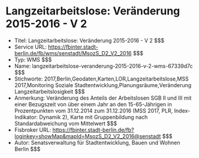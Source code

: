 # Langzeitarbeitslose: Veränderung 2015-2016 - V 2
- Titel: Langzeitarbeitslose: Veränderung 2015-2016 - V 2 $$$
- Service URL: https://fbinter.stadt-berlin.de/fb/wms/senstadt/MsozS_D2_V2_2016 $$$
- Typ: WMS $$$
- Name: langzeitarbeitslose-veranderung-2015-2016-v-2-wms-67339d7c $$$
- Stichworte: 2017,Berlin,Geodaten,Karten,LOR,Langzeitarbeitslose,MSS 2017,Monitoring Soziale Stadtentwicklung,Planungsräume,Veränderung Langzeitarbeitslosigkeit $$$
- Anmerkung: Veränderung des Anteils der Arbeitslosen SGB II und III mit einer Bezugszeit von über einem Jahr an den 15-65-Jährigen in Prozentpunkten vom 31.12.2014  zum 31.12.2016 (MSS 2017, PLR, Index-Indikator: Dynamik 2), Karte mit Gruppenbildung nach Standardabweichung vom Mittelwert $$$
- Fisbroker URL: https://fbinter.stadt-berlin.de/fb?loginkey=showMap&mapId=MsozS_D2_V2_2016@senstadt $$$
- Autor: Senatsverwaltung für Stadtentwicklung, Bauen und Wohnen Berlin $$$
